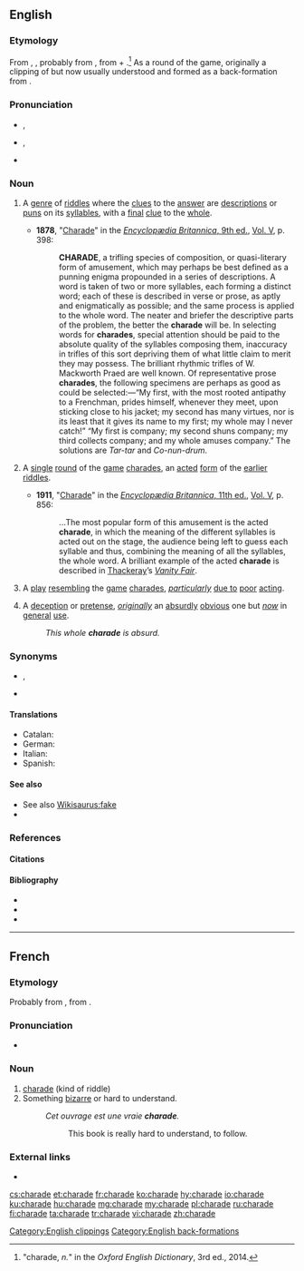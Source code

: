==English==
{{wikipedia|Charade (disambiguation)}}

===Etymology===
From {{der|en|fr|charade}}, {{m|fr|charrade||[[prattle]], [[idle]] [[conversation]]; a [[kind]] of [[riddle]]}}, probably from {{der|en|oc|charrada||[[conversation]]; [[chatter]]}}, from {{m|oc|charrar||to [[chat]]; to [[chatter]]}} + {{m|oc|-ada}}.<ref>"charade, ''n.''" in the ''Oxford English Dictionary'', 3rd ed., 2014.</ref> As a round of the game, originally a clipping of {{m|en|acting charade}} but now usually understood and formed as a back-formation from {{m|en|charades}}.
[[Category:English clippings]]
[[Category:English back-formations]]

===Pronunciation===
* {{a|RP}} {{enPR|shərädʹ|shərādʹ}}, {{IPA|/ʃəˈɹɑːd/|/ʃəˈɹeɪd/|lang=en}}
* {{a|GA}} {{enPR|shərādʹ}}, {{IPA|/ʃəˈɹeɪd/|lang=en}}
* {{rhymes|eɪd|lang=en}}

===Noun===
{{en-noun}}

# {{lb|en|literature|archaic}} A [[genre]] of [[riddle]]s where the [[clue]]s to the [[answer]] are [[description]]s or [[pun]]s on its [[syllable]]s, with a [[final]] [[clue]] to the [[whole]].
#* '''1878''', "[[:s:Encyclopædia Britannica, Ninth Edition/Charade|Charade]]" in the [[:s:Encyclopædia Britannica, Ninth Edition|''Encyclopædia Britannica'', 9th ed.]], [[:s:Encyclopædia Britannica, Ninth Edition/Volume V|Vol. V]], p. 398:
#*: '''CHARADE''', a trifling species of composition, or quasi-literary form of amusement, which may perhaps be best defined as a punning enigma propounded in a series of descriptions. A word is taken of two or more syllables, each forming a distinct word; each of these is described in verse or prose, as aptly and enigmatically as possible; and the same process is applied to the whole word. The neater and briefer the descriptive parts of the problem, the better the '''charade''' will be. In selecting words for '''charades''', special attention should be paid to the absolute quality of the syllables composing them, inaccuracy in trifles of this sort depriving them of what little claim to merit they may possess. The brilliant rhythmic trifles of W. Mackworth Praed are well known. Of representative prose '''charades''', the following specimens are perhaps as good as could be selected:—“My first, with the most rooted antipathy to a Frenchman, prides himself, whenever they meet, upon sticking close to his jacket; my second has many virtues, nor is its least that it gives its name to my first; my whole may I never catch!” “My first is company; my second shuns company; my third collects company; and my whole amuses company.” The solutions are ''Tar-tar'' and ''Co-nun-drum''. 
# {{lb|en|uncommon}} A [[single]] [[round]] of the [[game]] [[charades]], an [[act]]ed [[form]] of the [[earlier]] [[riddle]]s.
#* '''1911''', "[[:s:1911 Encyclopædia Britannica/Charade|Charade]]" in the [[:s:1911 Encyclopædia Britannica|''Encyclopædia Britannica'', 11th ed.]], [[:s:1911 Encyclopædia Britannica/Volume V|Vol. V]], p. 856:
#*: ...The most popular form of this amusement is the acted '''charade''', in which the meaning of the different syllables is acted out on the stage, the audience being left to guess each syllable and thus, combining the meaning of all the syllables, the whole word. A brilliant example of the acted '''charade''' is described in [[w:William Makepeace Thackeray|Thackeray]]’s ''[[:s:Vanity Fair (Thackeray)/Chapter 51|Vanity Fair]]''.
# {{lb|en|obsolete}} A [[play]] [[resembling]] the [[game]] [[charades]], ''[[particularly]]'' [[due to]] [[poor]] [[acting]].
# A [[deception]] or [[pretense]], ''[[originally]]'' an [[absurdly]] [[obvious]] one but ''[[now]]'' in [[general]] [[use]].
#: ''This whole '''charade''' is absurd.''

===Synonyms===
* {{sense|round of the game}} {{l|en|acted charade}}, {{l|en|dumb charade}} {{qualifier|obsolete}}
* {{sense|badly-acted drama; absurd deception}} {{l|en|farce}}

====Translations====
{{trans-top|riddle}}
* Catalan: {{t+|ca|xarada|f}}
* German: {{t+|de|Scharade|f}}
* Italian: {{t+|it|sciarada|f}}
* Spanish: {{t+|es|charada|f}}
{{trans-mid}}
{{trans-bottom}}
{{trans-see|party game|charades}}

====See also====
* See also [[Wikisaurus:fake]]
* {{l|en|sham}}

===References===
====Citations====
<references/>
====Bibliography====
* {{R:Webster 1913}}
* {{R:Century 1911}}
* {{R:OneLook}}

----

==French==

===Etymology===
Probably from {{etyl|oc|fr}} {{m|oc|charrado}}, from {{m|oc|charrá||to chat}}.

===Pronunciation===
* {{IPA|/ʃaʁad/|lang=fr}}

===Noun===
{{fr-noun|f}}

# [[charade#English|charade]] (kind of riddle)
# Something [[bizarre]] or hard to understand.
#: ''Cet ouvrage est une vraie '''charade'''.''
#:: This book is really hard to understand, to follow.

===External links===
* {{R:TLFi}}

[[cs:charade]]
[[et:charade]]
[[fr:charade]]
[[ko:charade]]
[[hy:charade]]
[[io:charade]]
[[ku:charade]]
[[hu:charade]]
[[mg:charade]]
[[my:charade]]
[[pl:charade]]
[[ru:charade]]
[[fi:charade]]
[[ta:charade]]
[[tr:charade]]
[[vi:charade]]
[[zh:charade]]